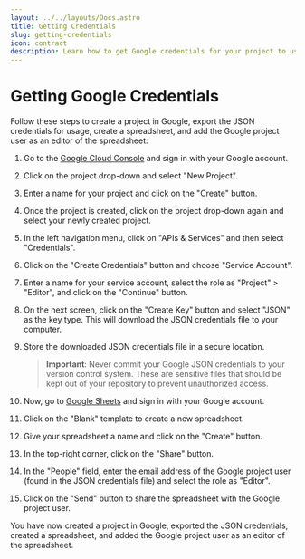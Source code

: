 ```yaml
---
layout: ../../layouts/Docs.astro
title: Getting Credentials
slug: getting-credentials
icon: contract
description: Learn how to get Google credentials for your project to use with Holysheets!
---
```


# Getting Google Credentials

Follow these steps to create a project in Google, export the JSON credentials for usage, create a spreadsheet, and add the Google project user as an editor of the spreadsheet:

1. Go to the [Google Cloud Console](https://console.cloud.google.com/) and sign in with your Google account.
2. Click on the project drop-down and select "New Project".
3. Enter a name for your project and click on the "Create" button.
4. Once the project is created, click on the project drop-down again and select your newly created project.
5. In the left navigation menu, click on "APIs & Services" and then select "Credentials".
6. Click on the "Create Credentials" button and choose "Service Account".
7. Enter a name for your service account, select the role as "Project" > "Editor", and click on the "Continue" button.
8. On the next screen, click on the "Create Key" button and select "JSON" as the key type. This will download the JSON credentials file to your computer.
9. Store the downloaded JSON credentials file in a secure location.

   > **Important**: Never commit your Google JSON credentials to your version control system. These are sensitive files that should be kept out of your repository to prevent unauthorized access.

10. Now, go to [Google Sheets](https://sheets.google.com/) and sign in with your Google account.
11. Click on the "Blank" template to create a new spreadsheet.
12. Give your spreadsheet a name and click on the "Create" button.
13. In the top-right corner, click on the "Share" button.
14. In the "People" field, enter the email address of the Google project user (found in the JSON credentials file) and select the role as "Editor".
15. Click on the "Send" button to share the spreadsheet with the Google project user.

You have now created a project in Google, exported the JSON credentials, created a spreadsheet, and added the Google project user as an editor of the spreadsheet.
